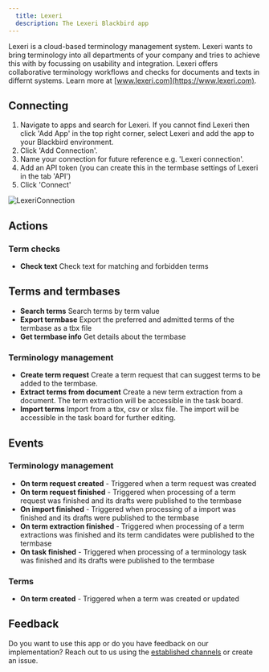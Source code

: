 ```yaml
---
  title: Lexeri
  description: The Lexeri Blackbird app
---
```


<LinkCard title="View on Github" target="_blank" href="https://github.com/bb-io/Lexeri" icon="github" />

Lexeri is a cloud-based terminology management system. Lexeri wants to bring terminology into all departments of your company and tries to achieve this with by focussing on usability and integration. Lexeri offers collaborative terminology workflows and checks for documents and texts in differnt systems. Learn more at [www.lexeri.com](https://www.lexeri.com).

## Connecting

1. Navigate to apps and search for Lexeri. If you cannot find Lexeri then click 'Add App' in the top right corner, select Lexeri and add the app to your Blackbird environment.
2. Click 'Add Connection'.
3. Name your connection for future reference e.g. 'Lexeri connection'.
4. Add an API token (you can create this in the termbase settings of Lexeri in the tab 'API')
5. Click 'Connect'

![LexeriConnection](https://raw.githubusercontent.com/bb-io/Lexeri/main/image/README/connection.png)

## Actions

### Term checks

- **Check text** Check text for matching and forbidden terms

## Terms and termbases

- **Search terms** Search terms by term value
- **Export termbase** Export the preferred and admitted terms of the termbase as a tbx file
- **Get termbase info** Get details about the termbase

### Terminology management

- **Create term request** Create a term request that can suggest terms to be added to the termbase.
- **Extract terms from document** Create a new term extraction from a document. The term extraction will be accessible in the task board.
- **Import terms** Import from a tbx, csv or xlsx file. The import will be accessible in the task board for further editing.

## Events

### Terminology management

- **On term request created** - Triggered when a term request was created 
- **On term request finished** - Triggered when processing of a term request was finished and its drafts were published to the termbase
- **On import finished** - Triggered when processing of a import was finished and its drafts were published to the termbase
- **On term extraction finished** - Triggered when processing of a term extractions was finished and its term candidates were published to the termbase
- **On task finished** - Triggered when processing of a terminology task was finished and its drafts were published to the termbase

### Terms
- **On term created** - Triggered when a term was created or updated

## Feedback

Do you want to use this app or do you have feedback on our implementation? Reach out to us using the [established channels](https://www.blackbird.io/) or create an issue.


